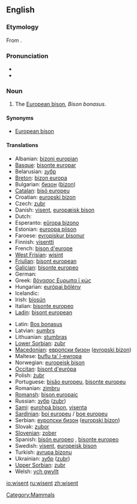 {{wikipedia}}
==English==

===Etymology===
From {{etyl|de}} {{term|Wisent}}.

===Pronunciation===
* {{IPA|/ˈwɪzənt/}}
* {{IPA|/ˈviːzənt/}}

===Noun===
{{en-noun}}

# The [[European bison]], ''Bison bonasus''.

====Synonyms====
* [[European bison]]

====Translations====
{{trans-top|The European bison, ''Bison bonasus''}}
* Albanian: [[bizoni europian]]
* [[Basque]]: [[bisonte europar]]
* Belarusian: [[зубр]]
* [[Breton]]: [[bizon europa]]
* Bulgarian: [[бизон]] ([[bizon]])
* [[Catalan]]: [[bisó europeu]]
* Croatian: [[europski bizon]]
* Czech: [[zubr]]
* Danish: [[visent]], [[europæisk bison]]
* Dutch: {{t|nl|wisent|m}}
* Esperanto: [[eŭropa bizono]]
* Estonian: [[euroopa piison]]
* Faroese: [[evropiskur bisonur]]
* Finnish: [[visentti]]
* French: [[bison d'europe]] {{m}}
* [[West Frisian]]: [[wisint]]
* [[Friulian]]: [[bisont european]]
* [[Galician]]: [[bisonte europeo]]
* German: {{t|de|Wisent|m}}
* Greek: [[βόνασος Ευρωπα ϊ κώς]] '' ''
* Hungarian: [[európai bölény]]
* Icelandic: {{t|is|evrópskur vísundur|m}}
* Irish: [[bíosún]]
* Italian: [[bisonte europeo]] '' ''
* [[Ladin]]: [[bisont european]]
{{trans-mid}}
* Latin: [[Bos bonasus]] '' ''
* Latvian: [[sumbrs]]
* Lithuanian: [[stumbras]]
* [[Lower Sorbian]]: [[zubr]]
* [[Macedonian]]: [[европски бизон]] ([[evropski bizon]])
* Maltese: [[buflu ta’ l-ewropa]]
* Norwegian: [[europeisk bison]]
* [[Occitan]]: [[bisont d'euròpa]]
* Polish: [[żubr]] {{m}}
* Portuguese: [[bisăo europeu]], [[bisonte europeu]]
* Romanian: [[zimbru]]
* [[Romansh]]: [[bison europaic]]
* Russian: [[зубр]] ([[zubr]]) '' ''
* [[Sami]]: [[eurohpá bison]], [[visenta]]
* [[Sardinian]]: [[boi europeu]] / [[boe europeu]]
* Serbian: [[еуропски бизон]] ([[europski bizon]])
* Slovak: [[zubor]]
* [[Slovenian]]: [[zober]]
* Spanish: [[bisón europeo]] {{m}}, [[bisonte europeo]] {{m}}
* Swedish: [[visent]], [[europeisk bison]]
* Turkish: [[avrupa bizonu]]
* Ukrainian: [[зубр]] ([[zubr]])
* [[Upper Sorbian]]: [[zubr]]
* Welsh: [[ych gwyllt]]
{{trans-bottom}}

[[Category:Mammals]]

[[io:wisent]]
[[ru:wisent]]
[[zh:wisent]]